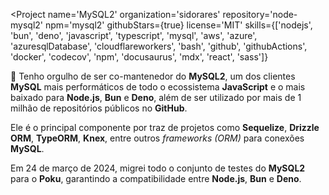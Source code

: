
<Project
  name='MySQL2'
  organization='sidorares'
  repository='node-mysql2'
  npm='mysql2'
  githubStars={true}
  license='MIT'
  skills={['nodejs', 'bun', 'deno', 'javascript', 'typescript', 'mysql', 'aws', 'azure', 'azuresqlDatabase', 'cloudflareworkers', 'bash', 'github', 'githubActions', 'docker', 'codecov', 'npm', 'docusaurus', 'mdx', 'react', 'sass']}
>

🐬 Tenho orgulho de ser co-mantenedor do **MySQL2**, um dos clientes **MySQL** mais performáticos de todo o ecossistema **JavaScript** e o mais baixado para **Node.js**, **Bun** e **Deno**, além de ser utilizado por <SafeLink to='https://github.com/sidorares/node-mysql2/network/dependents'>mais de 1 milhão de repositórios públicos</SafeLink> no **GitHub**.

Ele é o principal componente por traz de projetos como **Sequelize**, **Drizzle ORM**, **TypeORM**, **Knex**, entre outros _frameworks (ORM)_ para conexões **MySQL**.

Em 24 de março de 2024, migrei todo o conjunto de testes do **MySQL2** para o **Poku**, garantindo a compatibilidade entre **Node.js**, **Bun** e **Deno**.

</Project>
